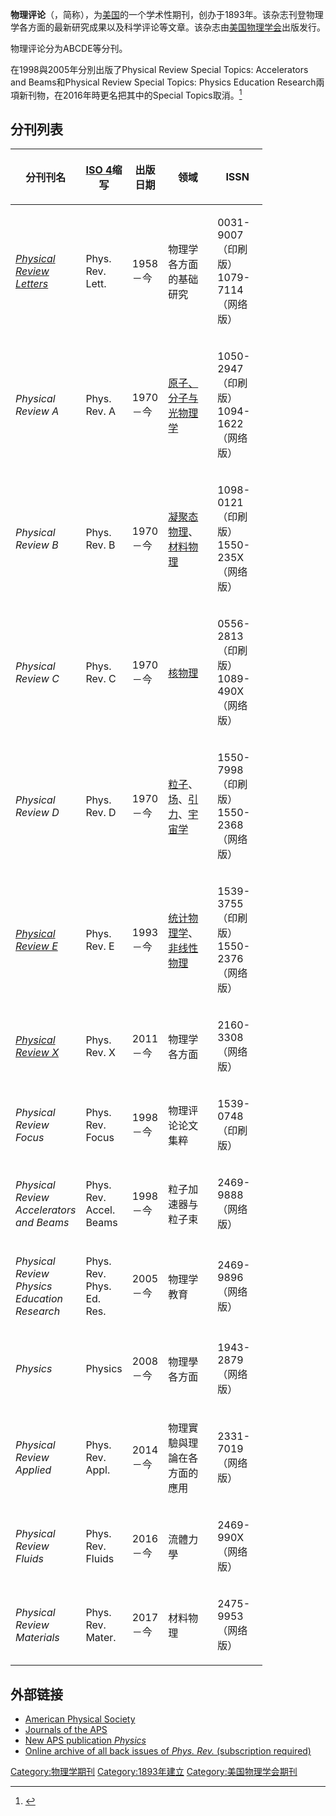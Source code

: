 {{NoteTA|G1=物理學}}
'''物理评论'''（{{lang-en|''Physical Review''}}，简称{{lang|en|''Phys. Rev.''}}），为[[美国|美国]]的一个学术性期刊，创办于1893年。该杂志刊登物理学各方面的最新研究成果以及科学评论等文章。该杂志由[[美国物理学会|美国物理学会]]出版发行。

物理评论分为ABCDE等分刊。

在1998與2005年分別出版了Physical Review Special Topics: Accelerators and Beams和Physical Review Special Topics: Physics Education Research兩項新刊物，在2016年時更名把其中的Special Topics取消。<ref>{{cite web |title=Renaming the APS Special Topics Series |url=https://journals.aps.org/edannounce/renaming-the-aps-special-topics-series |publisher=American Physical Society |accessdate=2019-01-04 |archive-date=2021-05-17 |archive-url=https://web.archive.org/web/20210517184315/https://journals.aps.org/edannounce/renaming-the-aps-special-topics-series |dead-url=no }}</ref>

== 分刊列表 ==
<!-- Abbreviations for the names of the journals are commonly used in citations, hence why they are given here. -->
{| class="wikitable"
|-
! width="20%" | '''分刊刊名'''
! width="10%" | '''[[ISO_4|ISO 4]]缩写'''
! width="10%" | '''出版日期'''
! width="20%" | '''领域'''
! width="20%" | '''ISSN'''
|- 
| [[物理评论快报|''Physical Review Letters'']] || Phys. Rev. Lett. || 1958－今 || 物理学各方面的基础研究 || 0031-9007（印刷版）<br />1079-7114（网络版）
|- 
| ''Physical Review A'' || Phys. Rev. A || 1970－今 || [[原子分子与光物理学|原子、分子与光物理学]] || 1050-2947（印刷版）<br />1094-1622（网络版）
|- 
| ''Physical Review B'' || Phys. Rev. B || 1970－今 || [[凝聚态物理|凝聚态物理]]、[[材料科学|材料物理]] || 1098-0121（印刷版）<br />1550-235X（网络版）
|- 
| ''Physical Review C'' || Phys. Rev. C || 1970－今 || [[核物理|核物理]] || 0556-2813（印刷版）<br />1089-490X（网络版）
|- 
| ''Physical Review D'' || Phys. Rev. D || 1970－今 || [[粒子物理学|粒子]]、[[量子场论|场]]、[[引力|引力]]、[[物理宇宙学|宇宙学]] || 1550-7998（印刷版）<br />1550-2368（网络版）
|- 
| ''[[物理评论E|Physical Review E]]'' || Phys. Rev. E || 1993－今 || [[统计物理学|统计物理学]]、[[混沌理论|非线性物理]] || 1539-3755（印刷版）<br />1550-2376（网络版）
|- 
| ''[[Physical_Review_X|Physical Review X]]'' || Phys. Rev. X || 2011－今 || 物理学各方面 || 2160-3308（网络版）
|- 
| ''Physical Review Focus'' || Phys. Rev. Focus || 1998－今 || 物理评论论文集粹 || 1539-0748（印刷版）
|- 
| ''Physical Review Accelerators and Beams'' || Phys. Rev. Accel. Beams || 1998－今 || 粒子加速器与粒子束 || 2469-9888（网络版）
|- 
| ''Physical Review Physics Education Research'' || Phys. Rev. Phys. Ed. Res. || 2005－今 || 物理学教育 || 2469-9896（网络版）
|- 
| ''Physics'' || Physics || 2008－今 || 物理學各方面 || 1943-2879（网络版）
|- 
| ''Physical Review Applied'' || Phys. Rev. Appl. || 2014－今 || 物理實驗與理論在各方面的應用 || 2331-7019（网络版）
|- 
| ''Physical Review Fluids'' || Phys. Rev. Fluids || 2016－今 || 流體力學 || 2469-990X（网络版）
|- 
| ''Physical Review Materials'' || Phys. Rev. Mater. || 2017－今 || 材料物理 || 2475-9953（网络版）
|}

== 外部链接 ==

* [http://www.aps.org/ American Physical Society] {{Wayback|url=http://www.aps.org/ |date=20190518153859 }}
* [http://publish.aps.org/ Journals of the APS] {{Wayback|url=http://publish.aps.org/ |date=20140210164123 }}
* [http://physics.aps.org/ New APS publication ''Physics''] {{WebCite|url=https://www.webcitation.org/65WOHhEDe?url=http://physics.aps.org/ |date=20120217142242 |dateformat=iso }}
* [http://prola.aps.org/ Online archive of all back issues of ''Phys. Rev.'' (subscription required)] {{Wayback|url=http://prola.aps.org/ |date=20120811044420 }}

[[Category:物理学期刊|Category:物理学期刊]]
[[Category:1893年建立|Category:1893年建立]]
[[Category:美国物理学会期刊|Category:美国物理学会期刊]]